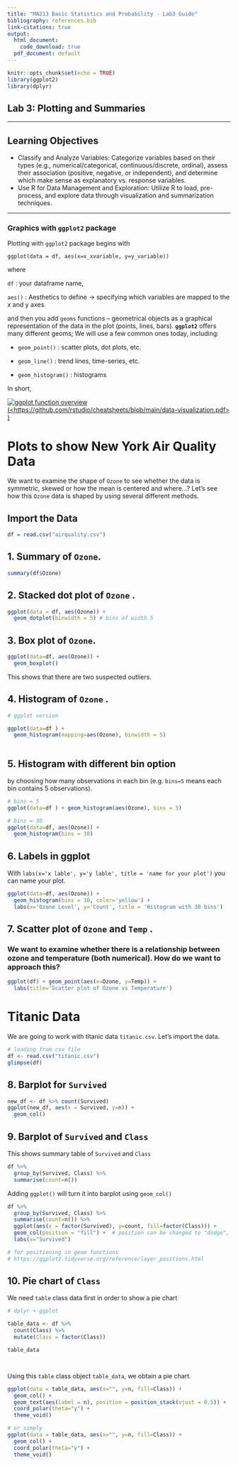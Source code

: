 ```yaml
---
title: "MA213 Basic Statistics and Probability - Lab3 Guide"
bibliography: references.bib
link-citations: true
output:
  html_document:
    code_download: true 
  pdf_document: default
---
```


```r
knitr::opts_chunk$set(echo = TRUE)
library(ggplot2)
library(dplyr)
```

## **Lab 3: Plotting and Summaries**

------------------------------------------------------------------------

## Learning Objectives

-   Classify and Analyze Variables: Categorize variables based on their types (e.g., numerical/categorical, continuous/discrete, ordinal), assess their association (positive, negative, or independent), and determine which make sense as explanatory vs. response variables.
-   Use R for Data Management and Exploration: Utilize R to load, pre-process, and explore data through visualization and summarization techniques.

------------------------------------------------------------------------

### Graphics with `ggplot2` package

Plotting with `ggplot2` package begins with

`ggplot(data = df, aes(x=x_xvariable, y=y_variable))`

where

`df` : your dataframe name,

`aes()` : Aesthetics to define -\> specifying which variables are mapped to the x and y axes.

and then you add `geoms` functions – geometrical objects as a graphical representation of the data in the plot (points, lines, bars). **`ggplot2`** offers many different geoms; We will use a few common ones today, including:

-   `geom_point()` : scatter plots, dot plots, etc.

-   `geom_line()` : trend lines, time-series, etc.

-   `geom_histogram()` : histograms

In short,

[![ggplot function overview (\<https://github.com/rstudio/cheatsheets/blob/main/data-visualization.pdf\> )](ggplot.jpg)](https://github.com/rstudio/cheatsheets/blob/main/data-visualization.pdf)

# Plots to show **New York Air Quality Data**

We want to examine the shape of `Ozone` to see whether the data is symmetric, skewed or how the mean is centered and where...? Let's see how this `Ozone` data is shaped by using several different methods.

## Import the Data

```r
df = read.csv("airquality.csv")
```

## 1. Summary of `Ozone`.

```r

summary(df$Ozone)
```

## 2. Stacked dot plot of `Ozone` .

```r
ggplot(data = df, aes(Ozone)) + 
  geom_dotplot(binwidth = 5) # bins of width 5

```

## 3. Box plot of `Ozone`.

```r
ggplot(data=df, aes(Ozone)) +
  geom_boxplot()

```

This shows that there are two suspected outliers.

## 4. Histogram of `Ozone` .

```r
# ggplot version

ggplot(data=df ) + 
  geom_histogram(mapping=aes(Ozone), binwidth = 5) 
  

```

## 5. Histogram with different bin option

by choosing how many observations in each bin (e.g. `bins=5` means each bin contains 5 observations).

```r


# bins = 5
ggplot(data=df ) + geom_histogram(aes(Ozone), bins = 5)

# bins = 30
ggplot(data=df, aes(Ozone)) + 
  geom_histogram(bins = 30) 


```

## 6. Labels in ggplot

With `labs(x='x lable', y='y lable', title = 'name for your plot')` you can name your plot.

```r



ggplot(data=df, aes(Ozone)) + 
  geom_histogram(bins = 30, color='yellow') +
  labs(x='Ozone Level', y='Count', title = 'Histogram with 30 bins')


```

## 7. Scatter plot of `Ozone` and `Temp` .

### We want to examine whether there is a relationship between ozone and temperature (both numerical). How do we want to approach this?

```r

ggplot(df) + geom_point(aes(x=Ozone, y=Temp)) + 
  labs(title='Scatter plot of Ozone vs Temperature')


```

# Titanic Data

We are going to work with titanic data `titanic.csv`. Let's import the data.

```r
# loading from csv file
df <- read.csv("titanic.csv")
glimpse(df)


```

## 8. Barplot for `Survived`

```r

new_df <- df %>% count(Survived)
ggplot(new_df, aes(x = Survived, y=n)) +
  geom_col() 


```

## 9. Barplot of `Survived` and `Class`

This shows summary table of `Survived` and `Class`

```r

df %>% 
  group_by(Survived, Class) %>%
  summarise(count=n()) 

```

Adding `ggplot()` will turn it into barplot using `geom_col()`

```r

df %>% 
  group_by(Survived, Class) %>%
  summarise(count=n()) %>%
  ggplot(aes(x = factor(Survived), y=count, fill=factor(Class))) +
  geom_col(position = "fill") +  # position can be changed to "dodge", "stack", "jitter", "fill"
  labs(x="Survived")

# for positioning in geom functions
# https://ggplot2.tidyverse.org/reference/layer_positions.html


```

## 10. Pie chart of `Class`

We need `table` class data first in order to show a pie chart

```r


# dplyr + ggplot

table_data <- df %>% 
  count(Class) %>%
  mutate(Class = factor(Class))

table_data




```

Using this `table` class object `table_data`, we obtain a pie chart.

```r
ggplot(data = table_data, aes(x="", y=n, fill=Class)) +
  geom_col() +
  geom_text(aes(label = n), position = position_stack(vjust = 0.5)) + 
  coord_polar(theta="y") +
  theme_void()

# or simply 
ggplot(data = table_data, aes(x="", y=n, fill=Class)) +
  geom_col() + 
  coord_polar(theta="y") +
  theme_void()
```
